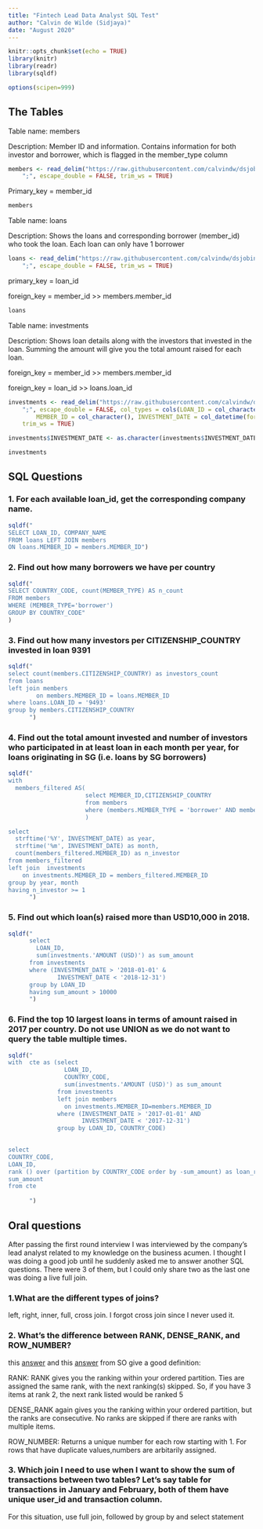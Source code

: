 ---
title: "Fintech Lead Data Analyst SQL Test"
author: "Calvin de Wilde (Sidjaya)"
date: "August 2020"
---


```{r setup, include=TRUE}
knitr::opts_chunk$set(echo = TRUE)
library(knitr)
library(readr)
library(sqldf)

options(scipen=999)

```

## The Tables

Table name: members

Description: Member ID and information. Contains information for both investor and borrower, which is flagged in the member_type column


```{r, include =FALSE}
members <- read_delim("https://raw.githubusercontent.com/calvindw/dsjobinterviews/main/fintech/members.csv", 
    ";", escape_double = FALSE, trim_ws = TRUE)


```

Primary_key = member_id

```{r}
members
```

Table name: loans

Description: Shows the loans and corresponding borrower (member_id) who took the loan. Each loan can only have 1 borrower

```{r, include=FALSE}
loans <- read_delim("https://raw.githubusercontent.com/calvindw/dsjobinterviews/main/fintech/loans.csv", 
    ";", escape_double = FALSE, trim_ws = TRUE)
```

primary_key = loan_id

foreign_key = member_id >> members.member_id

```{r}
loans
```

Table name: investments

Description: Shows loan details along with the investors that invested in the loan. Summing the amount will give you the total amount raised for each loan.

foreign_key = member_id >> members.member_id

foreign_key = loan_id >> loans.loan_id


```{r, include=FALSE}
investments <- read_delim("https://raw.githubusercontent.com/calvindw/dsjobinterviews/main/fintech/investments.csv", 
    ";", escape_double = FALSE, col_types = cols(LOAN_ID = col_character(), 
        MEMBER_ID = col_character(), INVESTMENT_DATE = col_datetime(format = "%d-%m-%Y %H:%M")), 
    trim_ws = TRUE)

investments$INVESTMENT_DATE <- as.character(investments$INVESTMENT_DATE)


```


```{r}
investments
```
## SQL Questions

### 1. For each available loan_id, get the corresponding company name.

```{r}
sqldf(" 
SELECT LOAN_ID, COMPANY_NAME  
FROM loans LEFT JOIN members
ON loans.MEMBER_ID = members.MEMBER_ID")


```

### 2. Find out how many borrowers we have per country
```{r}
sqldf("
SELECT COUNTRY_CODE, count(MEMBER_TYPE) AS n_count
FROM members
WHERE (MEMBER_TYPE='borrower')
GROUP BY COUNTRY_CODE"
)

```

### 3. Find out how many investors per CITIZENSHIP_COUNTRY invested in loan 9391

```{r}

sqldf("
select count(members.CITIZENSHIP_COUNTRY) as investors_count
from loans
left join members 
        on members.MEMBER_ID = loans.MEMBER_ID
where loans.LOAN_ID = '9493'
group by members.CITIZENSHIP_COUNTRY
      ")
```


### 4. Find out the total amount invested and number of investors who participated in at least loan in each month per year, for loans originating in SG (i.e. loans by SG borrowers)

```{r}

sqldf("
with 
  members_filtered AS(
                      select MEMBER_ID,CITIZENSHIP_COUNTRY
                      from members
                      where (members.MEMBER_TYPE = 'borrower' AND members.COUNTRY_CODE = 'SG')
                      )

select 
  strftime('%Y', INVESTMENT_DATE) as year,
  strftime('%m', INVESTMENT_DATE) as month,
  count(members_filtered.MEMBER_ID) as n_investor
from members_filtered
left join  investments 
    on investments.MEMBER_ID = members_filtered.MEMBER_ID
group by year, month
having n_investor >= 1
      ")

```

### 5. Find out which loan(s) raised more than USD10,000 in 2018.


```{r}
sqldf("
      select 
        LOAN_ID,
        sum(investments.'AMOUNT (USD)') as sum_amount
      from investments
      where (INVESTMENT_DATE > '2018-01-01' & 
              INVESTMENT_DATE < '2018-12-31')
      group by LOAN_ID
      having sum_amount > 10000
      ")
```

### 6. Find the top 10 largest loans in terms of amount raised in 2017 per country. Do not use UNION as we do not want to query the table multiple times.


```{r}


sqldf("
with  cte as (select 
                LOAN_ID,
                COUNTRY_CODE,
                sum(investments.'AMOUNT (USD)') as sum_amount
              from investments
              left join members
                on investments.MEMBER_ID=members.MEMBER_ID
              where (INVESTMENT_DATE > '2017-01-01' AND 
                     INVESTMENT_DATE < '2017-12-31')
              group by LOAN_ID, COUNTRY_CODE)
              

select 
COUNTRY_CODE,
LOAN_ID,
rank () over (partition by COUNTRY_CODE order by -sum_amount) as loan_ranking_by_country,
sum_amount
from cte
              
      ")


```


## Oral questions

After passing the first round interview I was interviewed by the company's lead analyst related to my knowledge on the business acumen. I thought I was doing a good job until he suddenly asked me to answer another SQL questions. There were 3 of them, but I could only share two as the last one was doing a live full join. 

### 1.What are the different types of joins? 

left, right, inner, full, cross join. I forgot cross join since I never used it.

### 2. What's the difference between RANK, DENSE_RANK, and ROW_NUMBER?

this [answer](https://stackoverflow.com/questions/11183572/whats-the-difference-between-rank-and-dense-rank-functions-in-oracle) and this [answer](https://stackoverflow.com/questions/7747327/sql-rank-versus-row-number) from SO give a good definition:

RANK: RANK gives you the ranking within your ordered partition. Ties are assigned the same rank, with the next ranking(s) skipped. So, if you have 3 items at rank 2, the next rank listed would be ranked 5

DENSE_RANK again gives you the ranking within your ordered partition, but the ranks are consecutive. No ranks are skipped if there are ranks with multiple items.

ROW_NUMBER: Returns a unique number for each row starting with 1. For rows that have duplicate values,numbers are arbitarily assigned.


### 3. Which join I need to use when I want to show the sum of transactions between two tables? Let's say table for transactions in January and February, both of them have unique user_id and transaction column.

For this situation, use full join, followed by group by and select statement